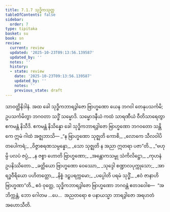 ```yaml
---
title: 7.1.7 သုဒ္ဓိကသုတ္တ
tableOfContents: false
sidebar:
  order: 7
type: tipitaka
basket: su
book: sn
review:
  current: review
  updated: '2025-10-23T09:13:56.139587'
  updated_by: ''
  notes: ''
  history:
  - state: review
    date: '2025-10-23T09:13:56.139587'
    updated_by: ''
    notes: ''
    previous_state: draft
---
```



<ReviewStatus review={frontmatter.review} showDetails={true} />

<HypothesisAnnotation frontmatter={frontmatter} />

<DynamicBreadcrumb />

<Division number="193" book="sn" e="ch" v="18" p="307">

<Paragraph number="1168" book="sn">
သာဝတ္ထိနိဒါနံ. အထ ခေါ သုဒ္ဓိကဘာရဒွါဇော ဗြာဟ္မဏော ယေန ဘဂဝါ တေနုပသင်္ကမိ; ဥပသင်္ကမိတွာ ဘဂဝတာ သဒ္ဓိံ သမ္မောဒိ. သမ္မောဒနီယံ ကထံ သာရဏီယံ ဝီတိသာရေတွာ ဧကမန္တံ နိသီဒိ. ဧကမန္တံ နိသိန္နော ခေါ သုဒ္ဓိကဘာရဒွါဇော ဗြာဟ္မဏော ဘဂဝတော သန္တိကေ ဣမံ ဂါထံ အဇ္ဈဘာသိ—
</Paragraph>

<Paragraph number="1169" type="verses" book="sn">
_“န ဗြာဟ္မဏော သုဇ္ဈတိ ကောစိ,_  
_လောကေ သီလဝါပိ တပေါကရံ;_  
_ဝိဇ္ဇာစရဏသမ္ပန္နော,_  
_သော သုဇ္ဈတိ န အညာ ဣတရာ ပဇာ”တိ._  

</Paragraph>

<Paragraph number="1170" type="verses" book="sn">
_“ဗဟုမ္ပိ ပလပံ ဇပ္ပံ,_  
_န ဇစ္စာ ဟောတိ ဗြာဟ္မဏော;_  
_အန္တောကသမ္ဗု သံကိလိဋ္ဌော,_  
_ကုဟနံ ဥပနိဿိတော._  

</Paragraph>

<Paragraph number="1171" type="verses" book="sn">
_ခတ္တိယော ဗြာဟ္မဏော ဝေဿော,_  
_သုဒ္ဒေါ စဏ္ဍာလပုက္ကုသော;_  
_အာရဒ္ဓဝီရိယော ပဟိတတ္တော,_  
_နိစ္စံ ဒဠှပရက္ကမော;_  
_ပပ္ပေါတိ ပရမံ သုဒ္ဓိံ,_  
_ဧဝံ ဇာနာဟိ ဗြာဟ္မဏာ”တိ._  

</Paragraph>

<Paragraph number="1172" book="sn">
ဧဝံ ဝုတ္တေ, သုဒ္ဓိကဘာရဒွါဇော ဗြာဟ္မဏော ဘဂဝန္တံ ဧတဒဝေါစ—  “အဘိက္ကန္တံ, ဘော ဂေါတမ …ပေ…  အညတရော စ ပနာယသ္မာ ဘာရဒွါဇော အရဟတံ အဟောသီတိ.
</Paragraph>
</Division>